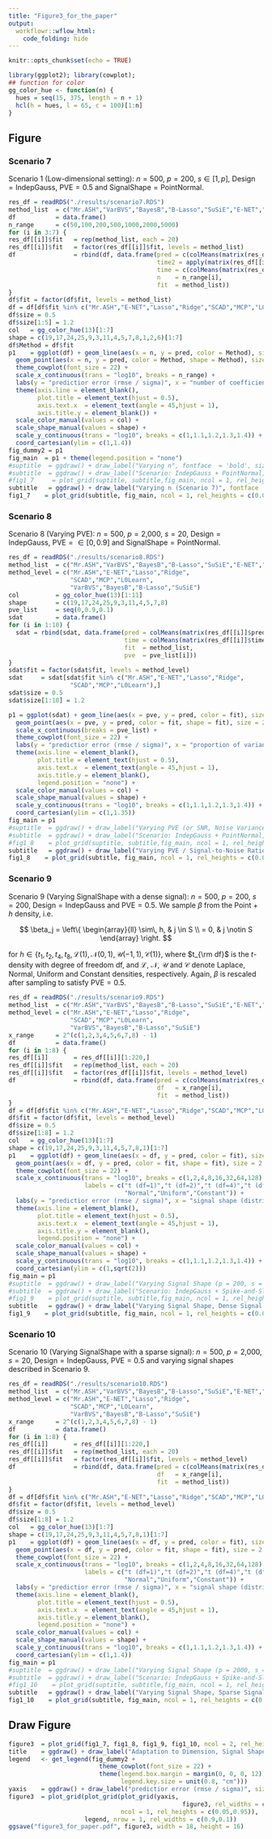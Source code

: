 ```yaml
---
title: "Figure3_for_the_paper"
output:
  workflowr::wflow_html:
    code_folding: hide
---
```


```r
knitr::opts_chunk$set(echo = TRUE)
```

```r
library(ggplot2); library(cowplot);
## function for color
gg_color_hue <- function(n) {
  hues = seq(15, 375, length = n + 1)
  hcl(h = hues, l = 65, c = 100)[1:n]
}
```

## Figure

### Scenario 7

Scenario 1 (Low-dimensional setting): $n = \textrm{500}$, $p = \textrm{200}$, $s \in [1,p]$, $\textrm{Design} = \textrm{IndepGauss}$, $\textrm{PVE} = 0.5$ and $\textrm{SignalShape} = \textrm{PointNormal}$.

```r
res_df = readRDS("./results/scenario7.RDS")
method_list  = c("Mr.ASH","VarBVS","BayesB","B-Lasso","SuSiE","E-NET","Lasso","Ridge","SCAD","MCP","L0Learn")
df           = data.frame()
n_range      = c(50,100,200,500,1000,2000,5000)
for (i in 3:7) {
res_df[[i]]$fit   = rep(method_list, each = 20)
res_df[[i]]$fit   = factor(res_df[[i]]$fit, levels = method_list)
df                = rbind(df, data.frame(pred = c(colMeans(matrix(res_df[[i]]$pred, 20, 11))),
                                         time2 = apply(matrix(res_df[[i]]$time, 20, 11), 2, median),
                                         time = c(colMeans(matrix(res_df[[i]]$time, 20, 11))),
                                         n    = n_range[i],
                                         fit  = method_list))
}
df$fit = factor(df$fit, levels = method_list)
df = df[df$fit %in% c("Mr.ASH","E-NET","Lasso","Ridge","SCAD","MCP","L0Learn"),]
df$size = 0.5
df$size[1:5] = 1.2
col   = gg_color_hue(13)[1:7]
shape = c(19,17,24,25,9,3,11,4,5,7,8,1,2,6)[1:7]
df$Method = df$fit
p1    = ggplot(df) + geom_line(aes(x = n, y = pred, color = Method), size = df$size) +
  geom_point(aes(x = n, y = pred, color = Method, shape = Method), size = 2.5) +
  theme_cowplot(font_size = 22) +
  scale_x_continuous(trans = "log10", breaks = n_range) +
  labs(y = "predictior error (rmse / sigma)", x = "number of coefficients (p)") +
  theme(axis.line = element_blank(),
        plot.title = element_text(hjust = 0.5),
        axis.text.x  = element_text(angle = 45,hjust = 1),
        axis.title.y = element_blank()) +
  scale_color_manual(values = col) +
  scale_shape_manual(values = shape) +
  scale_y_continuous(trans = "log10", breaks = c(1,1.1,1.2,1.3,1.4)) +
  coord_cartesian(ylim = c(1,1.4))
fig_dummy2 = p1
fig_main  = p1 + theme(legend.position = "none")
#suptitle  = ggdraw() + draw_label("Varying n", fontface  = 'bold', size = 22) 
#subtitle  = ggdraw() + draw_label("Scenario: IndepGauss + PointNormal, n = 200-5000, p = 2000, s = 20, pve = 0.5", fontface  = 'bold', size = 22) 
#fig1_7     = plot_grid(suptitle, subtitle,fig_main, ncol = 1, rel_heights = c(0.04,0.04,0.95))
subtitle   = ggdraw() + draw_label("Varying n (Scenario 7)", fontface  = 'bold', size = 22)  
fig1_7    = plot_grid(subtitle, fig_main, ncol = 1, rel_heights = c(0.08,0.92))
```

### Scenario 8

Scenario 8 (Varying PVE): $n = \textrm{500}$, $p = \textrm{2,000}$, $s = \textrm{20}$, $\textrm{Design} = \textrm{IndepGauss}$, $\textrm{PVE} = \in [0,0.9]$ and $\textrm{SignalShape} = \textrm{PointNormal}$.

```r
res_df = readRDS("./results/scenario8.RDS")
method_list  = c("Mr.ASH","VarBVS","BayesB","B-Lasso","SuSiE","E-NET","Lasso","Ridge","SCAD","MCP","L0Learn")
method_level = c("Mr.ASH","E-NET","Lasso","Ridge",
                 "SCAD","MCP","L0Learn",
                 "VarBVS","BayesB","B-Lasso","SuSiE")
col          = gg_color_hue(13)[1:11]
shape        = c(19,17,24,25,9,3,11,4,5,7,8)
pve_list     = seq(0,0.9,0.1)
sdat         = data.frame()
for (i in 1:10) {
  sdat = rbind(sdat, data.frame(pred = colMeans(matrix(res_df[[i]]$pred, 20, 11)),
                                time = colMeans(matrix(res_df[[i]]$time, 20, 11)),
                                fit  = method_list,
                                pve  = pve_list[i]))
}
sdat$fit = factor(sdat$fit, levels = method_level)
sdat     = sdat[sdat$fit %in% c("Mr.ASH","E-NET","Lasso","Ridge",
                 "SCAD","MCP","L0Learn"),]
sdat$size = 0.5
sdat$size[1:10] = 1.2

p1 = ggplot(sdat) + geom_line(aes(x = pve, y = pred, color = fit), size = sdat$size) +
  geom_point(aes(x = pve, y = pred, color = fit, shape = fit), size = 2.5) +
  scale_x_continuous(breaks = pve_list) +
  theme_cowplot(font_size = 22) +
  labs(y = "predictior error (rmse / sigma)", x = "proportion of variance explained (pve)") +
  theme(axis.line = element_blank(),
        plot.title = element_text(hjust = 0.5),
        axis.text.x  = element_text(angle = 45,hjust = 1),
        axis.title.y = element_blank(),
        legend.position = "none") +
  scale_color_manual(values = col) +
  scale_shape_manual(values = shape) +
  scale_y_continuous(trans = "log10", breaks = c(1,1.1,1.2,1.3,1.4)) +
  coord_cartesian(ylim = c(1,1.35))
fig_main = p1
#suptitle  = ggdraw() + draw_label("Varying PVE (or SNR, Noise Variance)", fontface  = 'bold', size = 22) 
#subtitle  = ggdraw() + draw_label("Scenario: IndepGauss + PointNormal, n = 500, p = 2000, s = 20, pve = 0-0.9", fontface  = 'bold', size = 22) 
#fig1_8    = plot_grid(suptitle, subtitle,fig_main, ncol = 1, rel_heights = c(0.04,0.04,0.95))
subtitle   = ggdraw() + draw_label("Varying PVE / Signal-to-Noise Ratio (Scenario 8)", fontface  = 'bold', size = 22)  
fig1_8    = plot_grid(subtitle, fig_main, ncol = 1, rel_heights = c(0.08,0.92))
```

### Scenario 9

Scenario 9 (Varying SignalShape with a dense signal): $n = \textrm{500}$, $p = \textrm{200}$, $s = \textrm{200}$, $\textrm{Design} = \textrm{IndepGauss}$ and $\textrm{PVE} = 0.5$. We sample $\beta$ from the Point + $h$ density, i.e.

$$
\beta_j = \left\{ \begin{array}{ll} \sim\, h, & j \in S \\
= 0, & j \notin S \end{array} \right.
$$


for $h \in \{t_1,t_2, t_4, t_8, \mathcal{L}(1), \mathcal{N}(0,1), \mathcal{U}(-1,1),\mathcal{C}(1) \}$, where $t_{\rm df}$ is the $t$-density with degree of freedom df, and $\mathcal{L}$, $\mathcal{N}$, $\mathcal{U}$ and $\mathcal{C}$ denote Laplace, Normal, Uniform and Constant densities, respectively. Again, $\beta$ is rescaled after sampling to satisfy $\textrm{PVE} = 0.5$.

```r
res_df = readRDS("./results/scenario9.RDS")
method_list  = c("Mr.ASH","VarBVS","BayesB","B-Lasso","SuSiE","E-NET","Lasso","Ridge","SCAD","MCP","L0Learn")
method_level = c("Mr.ASH","E-NET","Lasso","Ridge",
                 "SCAD","MCP","L0Learn",
                 "VarBVS","BayesB","B-Lasso","SuSiE")
x_range      = 2^(c(1,2,3,4,5,6,7,8) - 1)
df           = data.frame()
for (i in 1:8) {
res_df[[i]]       = res_df[[i]][1:220,]
res_df[[i]]$fit   = rep(method_list, each = 20)
res_df[[i]]$fit   = factor(res_df[[i]]$fit, levels = method_level)
df                = rbind(df, data.frame(pred = c(colMeans(matrix(res_df[[i]]$pred, 20, 11))),
                                         df   = x_range[i],
                                         fit  = method_list))
}
df = df[df$fit %in% c("Mr.ASH","E-NET","Lasso","Ridge","SCAD","MCP","L0Learn"),]
df$fit = factor(df$fit, levels = method_level)
df$size = 0.5
df$size[1:8] = 1.2
col   = gg_color_hue(13)[1:7]
shape = c(19,17,24,25,9,3,11,4,5,7,8,1)[1:7]
p1    = ggplot(df) + geom_line(aes(x = df, y = pred, color = fit), size = df$size) +
  geom_point(aes(x = df, y = pred, color = fit, shape = fit), size = 2.5) +
  theme_cowplot(font_size = 22) +
  scale_x_continuous(trans = "log10", breaks = c(1,2,4,8,16,32,64,128),
                     labels = c("t (df=1)","t (df=2)","t (df=4)","t (df=8)","Laplace",
                                "Normal","Uniform","Constant")) +
  labs(y = "predictior error (rmse / sigma)", x = "signal shape (distribution of nonzero coefficients)") +
  theme(axis.line = element_blank(),
        plot.title = element_text(hjust = 0.5),
        axis.text.x  = element_text(angle = 45,hjust = 1),
        axis.title.y = element_blank(),
        legend.position = "none") +
  scale_color_manual(values = col) +
  scale_shape_manual(values = shape) +
  scale_y_continuous(trans = "log10", breaks = c(1,1.1,1.2,1.3,1.4)) +
  coord_cartesian(ylim = c(1,sqrt(2)))
fig_main = p1
#suptitle  = ggdraw() + draw_label("Varying Signal Shape (p = 200, s = 200)", fontface  = 'bold', size = 22) 
#subtitle  = ggdraw() + draw_label("Scenario: IndepGauss + Spike-and-Slab, n = 500, p = 200, s = 200, pve = 0.5", fontface  = 'bold', size = 22) 
#fig1_9    = plot_grid(suptitle, subtitle,fig_main, ncol = 1, rel_heights = c(0.04,0.04,0.95))
subtitle   = ggdraw() + draw_label("Varying Signal Shape, Dense Signal (Scenario 9)", fontface  = 'bold', size = 22)  
fig1_9    = plot_grid(subtitle, fig_main, ncol = 1, rel_heights = c(0.08,0.92))
```

### Scenario 10

Scenario 10 (Varying SignalShape with a sparse signal): $n = \textrm{500}$, $p = \textrm{2,000}$, $s = \textrm{20}$, $\textrm{Design} = \textrm{IndepGauss}$, $\textrm{PVE} = 0.5$ and varying signal shapes described in Scenario 9.

```r
res_df = readRDS("./results/scenario10.RDS")
method_list  = c("Mr.ASH","VarBVS","BayesB","B-Lasso","SuSiE","E-NET","Lasso","Ridge","SCAD","MCP","L0Learn")
method_level = c("Mr.ASH","E-NET","Lasso","Ridge",
                 "SCAD","MCP","L0Learn",
                 "VarBVS","BayesB","B-Lasso","SuSiE")
x_range      = 2^(c(1,2,3,4,5,6,7,8) - 1)
df           = data.frame()
for (i in 1:8) {
res_df[[i]]       = res_df[[i]][1:220,]
res_df[[i]]$fit   = rep(method_list, each = 20)
res_df[[i]]$fit   = factor(res_df[[i]]$fit, levels = method_level)
df                = rbind(df, data.frame(pred = c(colMeans(matrix(res_df[[i]]$pred, 20, 11))),
                                         df   = x_range[i],
                                         fit  = method_list))
}
df = df[df$fit %in% c("Mr.ASH","E-NET","Lasso","Ridge","SCAD","MCP","L0Learn"),]
df$fit = factor(df$fit, levels = method_level)
df$size = 0.5
df$size[1:8] = 1.2
col   = gg_color_hue(13)[1:7]
shape = c(19,17,24,25,9,3,11,4,5,7,8,1)[1:7]
p1    = ggplot(df) + geom_line(aes(x = df, y = pred, color = fit), size = df$size) +
  geom_point(aes(x = df, y = pred, color = fit, shape = fit), size = 2.5) +
  theme_cowplot(font_size = 22) +
  scale_x_continuous(trans = "log10", breaks = c(1,2,4,8,16,32,64,128),
                     labels = c("t (df=1)","t (df=2)","t (df=4)","t (df=8)","Laplace",
                                "Normal","Uniform","Constant")) +
  labs(y = "predictior error (rmse / sigma)", x = "signal shape (distribution of nonzero coefficients)") +
  theme(axis.line = element_blank(),
        plot.title = element_text(hjust = 0.5),
        axis.text.x  = element_text(angle = 45,hjust = 1),
        axis.title.y = element_blank(),
        legend.position = "none") +
  scale_color_manual(values = col) +
  scale_shape_manual(values = shape) +
  scale_y_continuous(trans = "log10", breaks = c(1,1.1,1.2,1.3,1.4)) +
  coord_cartesian(ylim = c(1,1.4))
fig_main = p1
#suptitle  = ggdraw() + draw_label("Varying Signal Shape (p = 2000, s = 20)", fontface  = 'bold', size = 22) 
#subtitle  = ggdraw() + draw_label("Scenario: IndepGauss + Spike-and-Slab, n = 500, p = 2000, s = 20, pve = 0.5", fontface  = 'bold', size = 22) 
#fig1_10    = plot_grid(suptitle, subtitle,fig_main, ncol = 1, rel_heights = c(0.04,0.04,0.95))
subtitle   = ggdraw() + draw_label("Varying Signal Shape, Sparse Signal (Scenario 10)", fontface  = 'bold', size = 22)  
fig1_10    = plot_grid(subtitle, fig_main, ncol = 1, rel_heights = c(0.08,0.92))
```

## Draw Figure

```r
figure3  = plot_grid(fig1_7, fig1_8, fig1_9, fig1_10, ncol = 2, rel_heights = c(0.5,0.55))
title    = ggdraw() + draw_label("Adaptation to Dimension, Signal Shape and PVE (Penalized Linear Regression)", fontface = 'bold', size = 22)
legend   <- get_legend(fig_dummy2 +
                         theme_cowplot(font_size = 22) +
                         theme(legend.box.margin = margin(0, 0, 0, 12),
                               legend.key.size = unit(0.8, "cm")))
yaxis    = ggdraw() + draw_label("predictior error (rmse / sigma)", size = 25, angle = 90)
figure3  = plot_grid(plot_grid(plot_grid(yaxis,
                                                figure3, rel_widths = c(0.03,0.97), nrow = 1),
                               ncol = 1, rel_heights = c(0.05,0.95)),
                     legend, nrow = 1, rel_widths = c(0.9,0.1))
ggsave("figure3_for_paper.pdf", figure3, width = 18, height = 16)
```